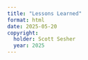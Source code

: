 ```yaml
---
title: "Lessons Learned"
format: html
date: 2025-05-20
copyright: 
  holder: Scott Sesher
  year: 2025
---
```



